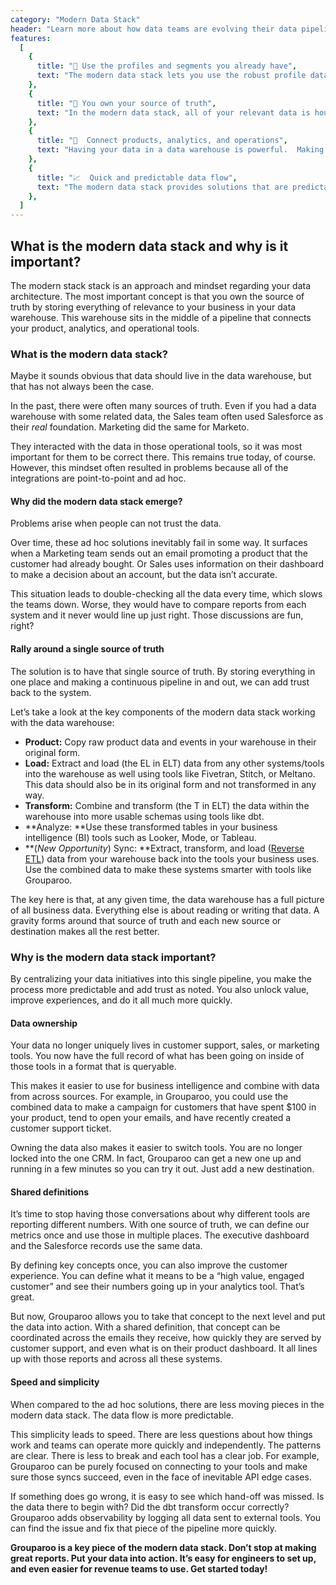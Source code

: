 ```yaml
---
category: "Modern Data Stack"
header: "Learn more about how data teams are evolving their data pipelines"
features:
  [
    {
      title: "🔎 Use the profiles and segments you already have",
      text: "The modern data stack lets you use the robust profile data you've already made in your data warehouse.",
    },
    {
      title: "🎁 You own your source of truth",
      text: "In the modern data stack, all of your relevant data is housed in your data warehouse.",
    },
    {
      title: "🧭  Connect products, analytics, and operations",
      text: "Having your data in a data warehouse is powerful.  Making it accessible in the tools you use every day is even more powerful.",
    },
    {
      title: "📈  Quick and predictable data flow",
      text: "The modern data stack provides solutions that are predictable and simple, keeping your data flow clear.",
    },
  ]
---
```


## What is the modern data stack and why is it important?

The modern stack stack is an approach and mindset regarding your data architecture. The most important concept is that you own the source of truth by storing everything of relevance to your business in your data warehouse. This warehouse sits in the middle of a pipeline that connects your product, analytics, and operational tools.

### What is the modern data stack?

Maybe it sounds obvious that data should live in the data warehouse, but that has not always been the case.

In the past, there were often many sources of truth. Even if you had a data warehouse with some related data, the Sales team often used Salesforce as their _real_ foundation. Marketing did the same for Marketo.

They interacted with the data in those operational tools, so it was most important for them to be correct there. This remains true today, of course. However, this mindset often resulted in problems because all of the integrations are point-to-point and ad hoc.

#### Why did the modern data stack emerge?

Problems arise when people can not trust the data.

Over time, these ad hoc solutions inevitably fail in some way. It surfaces when a Marketing team sends out an email promoting a product that the customer had already bought. Or Sales uses information on their dashboard to make a decision about an account, but the data isn’t accurate.

This situation leads to double-checking all the data every time, which slows the teams down. Worse, they would have to compare reports from each system and it never would line up just right. Those discussions are fun, right?

#### Rally around a single source of truth

The solution is to have that single source of truth. By storing everything in one place and making a continuous pipeline in and out, we can add trust back to the system.

<SectionDivider
  imagePath="/images/home/solutions/categories/etl.svg"
  heading="Traditional data practices: Extract, Transform, Load"
  width="600"
  height="394"
  content="With your data in a unified location, there's no need to write costly join queries or hunt down data between sources."
  imageLeft="false"
/>

Let’s take a look at the key components of the modern data stack working with the data warehouse:

- **Product:** Copy raw product data and events in your warehouse in their original form.
- **Load:** Extract and load (the EL in ELT) data from any other systems/tools into the warehouse as well using tools like Fivetran, Stitch, or Meltano. This data should also be in its original form and not transformed in any way.
- **Transform:** Combine and transform (the T in ELT) the data within the warehouse into more usable schemas using tools like dbt.
- **Analyze: **Use these transformed tables in your business intelligence (BI) tools such as Looker, Mode, or Tableau.
- **(_New Opportunity_) Sync: **Extract, transform, and load ([Reverse ETL](https://www.grouparoo.com/solutions/reverse-etl)) data from your warehouse back into the tools your business uses. Use the combined data to make these systems smarter with tools like Grouparoo.

<SectionDivider
  imagePath="/images/home/solutions/categories/reverse-etl.svg"
  heading="Modern data stack: Sync your data to destinations"
  width="600"
  height="394"
  content="Reversing the ETL process means your data can be synced to the destinations you use it most."
  imageLeft="true"
/>

The key here is that, at any given time, the data warehouse has a full picture of all business data. Everything else is about reading or writing that data. A gravity forms around that source of truth and each new source or destination makes all the rest better.

### Why is the modern data stack important?

By centralizing your data initiatives into this single pipeline, you make the process more predictable and add trust as noted. You also unlock value, improve experiences, and do it all much more quickly.

#### Data ownership

Your data no longer uniquely lives in customer support, sales, or marketing tools. You now have the full record of what has been going on inside of those tools in a format that is queryable.

This makes it easier to use for business intelligence and combine with data from across sources. For example, in Grouparoo, you could use the combined data to make a campaign for customers that have spent $100 in your product, tend to open your emails, and have recently created a customer support ticket.

Owning the data also makes it easier to switch tools. You are no longer locked into the one CRM. In fact, Grouparoo can get a new one up and running in a few minutes so you can try it out. Just add a new destination.

#### Shared definitions

It’s time to stop having those conversations about why different tools are reporting different numbers. With one source of truth, we can define our metrics once and use those in multiple places. The executive dashboard and the Salesforce records use the same data.

<SectionDivider
  imagePath="/images/home/hero-diagram.svg"
  heading="Reverse ETL allows you to sync profiles and groups across your tools"
  width="600"
  height="255"
  content="You already have the data you need in your warehouse, Reverse ETLs allow you to sync that tailored data to tools such as Salesforce, Zendesk, or Marketo where you can put it to use."
  imageLeft="false"
/>

By defining key concepts once, you can also improve the customer experience. You can define what it means to be a “high value, engaged customer” and see their numbers going up in your analytics tool. That’s great.

But now, Grouparoo allows you to take that concept to the next level and put the data into action. With a shared definition, that concept can be coordinated across the emails they receive, how quickly they are served by customer support, and even what is on their product dashboard. It all lines up with those reports and across all these systems.

#### Speed and simplicity

When compared to the ad hoc solutions, there are less moving pieces in the modern data stack. The data flow is more predictable.

This simplicity leads to speed. There are less questions about how things work and teams can operate more quickly and independently. The patterns are clear. There is less to break and each tool has a clear job. For example, Grouparoo can be purely focused on connecting to your tools and make sure those syncs succeed, even in the face of inevitable API edge cases.

If something does go wrong, it is easy to see which hand-off was missed. Is the data there to begin with? Did the dbt transform occur correctly? Grouparoo adds observability by logging all data sent to external tools. You can find the issue and fix that piece of the pipeline more quickly.

**Grouparoo is a key piece of the modern data stack. Don’t stop at making great reports. Put your data into action. It’s easy for engineers to set up, and even easier for revenue teams to use.
Get started today!**
